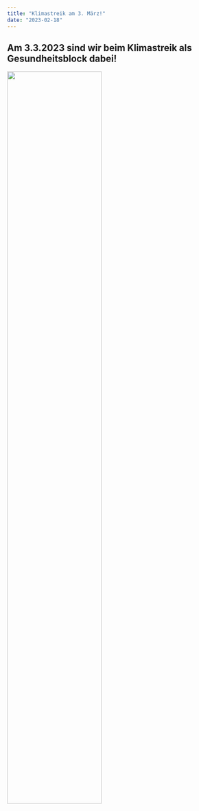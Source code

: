 ```yaml
---
title: "Klimastreik am 3. März!"
date: "2023-02-18"
---
```

## Am 3.3.2023 sind wir beim Klimastreik als Gesundheitsblock dabei!

![](klimastreik.png){width='66%' fig-align='center'}

